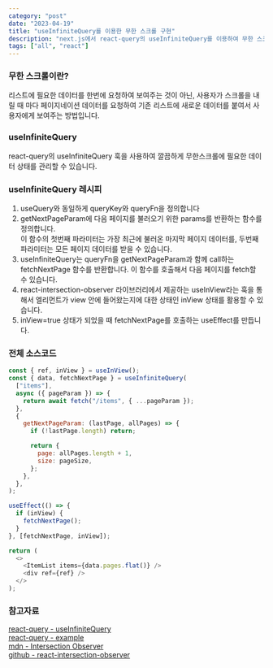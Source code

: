 ```yaml
---
category: "post"
date: "2023-04-19"
title: "useInfiniteQuery를 이용한 무한 스크롤 구현"
description: "next.js에서 react-query의 useInfiniteQuery를 이용하여 무한 스크롤 만들기"
tags: ["all", "react"]
---
```


### 무한 스크롤이란?

리스트에 필요한 데이터를 한번에 요청하여 보여주는 것이 아닌, 사용자가 스크롤을 내릴 때 마다 페이지네이션 데이터를 요청하여 기존 리스트에 새로운 데이터를 붙여서 사용자에게 보여주는 방법입니다.<br/>

### useInfiniteQuery

react-query의 useInfiniteQuery 훅을 사용하여 깔끔하게 무한스크롤에 필요한 데이터 상태를 관리할 수 있습니다.

### useInfiniteQuery 레시피

1. useQuery와 동일하게 queryKey와 queryFn을 정의합니다<br/>
2. getNextPageParam에 다음 페이지를 불러오기 위한 params를 반환하는 함수를 정의합니다.<br/>이 함수의 첫번째 파라미터는 가장 최근에 불러온 마지막 페이지 데이터를, 두번째 파라미터는 모든 페이지 데이터를 받을 수 있습니다.
3. useInfiniteQuery는 queryFn을 getNextPageParam과 함께 call하는 fetchNextPage 함수를 반환합니다. 이 함수를 호출해서 다음 페이지를 fetch할 수 있습니다.
4. react-intersection-observer 라이브러리에서 제공하는 useInView라는 훅을 통해서 엘리먼트가 view 안에 들어왔는지에 대한 상태인 inView 상태를 활용할 수 있습니다.
5. inView=true 상태가 되었을 때 fetchNextPage를 호출하는 useEffect를 만듭니다.

### 전체 소스코드

```javascript
const { ref, inView } = useInView();
const { data, fetchNextPage } = useInfiniteQuery(
  ["items"],
  async ({ pageParam }) => {
    return await fetch("/items", { ...pageParam });
  },
  {
    getNextPageParam: (lastPage, allPages) => {
      if (!lastPage.length) return;

      return {
        page: allPages.length + 1,
        size: pageSize,
      };
    },
  },
);

useEffect(() => {
  if (inView) {
    fetchNextPage();
  }
}, [fetchNextPage, inView]);

return (
  <>
    <ItemList items={data.pages.flat()} />
    <div ref={ref} />
  </>
);
```

### 참고자료

[react-query - useInfiniteQuery](https://tanstack.com/query/v4/docs/react/reference/useInfiniteQuery)<br/>
[react-query - example](https://tanstack.com/query/v4/docs/react/guides/infinite-queries#example)<br/>
[mdn - Intersection Observer](https://developer.mozilla.org/en-US/docs/Web/API/Intersection_Observer_API)<br/>
[github - react-intersection-observer](https://github.com/thebuilder/react-intersection-observer#readme)<br/>
